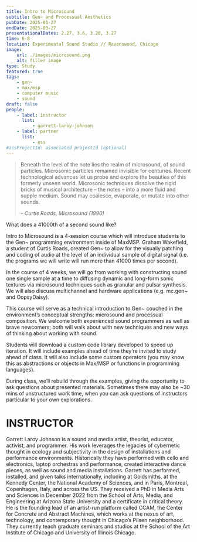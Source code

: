 ```yaml
---
title: Intro to Microsound
subtitle: Gen~ and Processual Aesthetics
pubDate: 2025-01-27
endDate: 2025-03-27
presentationalDates: 2.27, 3.6, 3.20, 3.27
time: 6-8
location: Experimental Sound Studio // Ravenswood, Chicago
image:
    url: ./images/microsound.png
    alt: filler image
type: Study
featured: true
tags:
    - gen~
    - max/msp
    - computer music
    - sound
draft: false
people:
    - label: instructor
      list:
          - garrett-laroy-johnson
    - label: partner
      list:
          - ess
#assProjectId: associated projectId (optional)
---
```


<LinkButton
    text="Register Here"
    url="https://www.eventbrite.com/e/intro-to-microsound-4-part-maxmsp-gen-course-tickets-1225799993779?aff=oddtdtcreator"
/>

> Beneath the level of the note lies the realm of microsound, of sound particles. Microsonic particles remained invisible for centuries. Recent technological advances let us probe and explore the beauties of this formerly unseen world. Microsonic techniques dissolve the rigid bricks of musical architecture – the notes – into a more fluid and supple medium. Sound may coalesce, evaporate, or mutate into other sounds.
>
> <cite> - Curtis Roads, Microsound (1990)</cite>

What does a 41000th of a second sound like?

Intro to Microsound is a 4-session course which will introduce students to the Gen~ programming environment inside of MaxMSP. Graham Wakefield, a student of Curtis Roads, created Gen~ to allow for the visually patching and coding of audio at the level of an individual sample of digital signal (i.e. the programs we will write will run more than 41000 times per second).

In the course of 4 weeks, we will go from working with constructing sound one single sample at a time to diffusing dynamic and long-form sonic textures via microsound techniques such as granular and pulsar synthesis. We will also discuss multichannel and hardware applications (e.g. mc.gen~ and OopsyDaisy).

This course will serve as a technical introduction to Gen~ couched in the environment’s conceptual strengths: microsound and processual composition. We welcome both experienced sound programmers as well as brave newcomers; both will walk about with new techniques and new ways of thinking about working with sound.

Students will download a custom code library developed to speed up iteration. It will include examples ahead of time they’re invited to study ahead of class. It will also include some custom operators (you may know this as abstractions or objects in Max/MSP or functions in programming languages).

During class, we’ll rebuild through the examples, giving the opportunity to ask questions about presented materials. Sometimes there may also be ~30 mins of unstructured work time, when you can ask questions of instructors particular to your own explorations.

# INSTRUCTOR

Garrett Laroy Johnson is a sound and media artist, theorist, educator, activist, and programmer. His work leverages the legacies of cybernetic thought in ecology and subjectivity in the design of installations and performance environments. Historically they have performed with cello and electronics, laptop orchestras and performance, created interactive dance pieces, as well as sound and media installations. Garrett has performed, installed, and given talks internationally, including at Goldsmiths, at the Kennedy Center, the National Academy of Sciences, and in Paris, Montreal, Copenhagen, Italy, and across the US. They received a PhD in Media Arts and Sciences in December 2022 from the School of Arts, Media, and Engineering at Arizona State University and a certificate in critical theory. He is the founding lead of an artist-run platform called CCAM, the Center for Concrete and Abstract Machines, which works at the nexus of art, technology, and contemporary thought in Chicago’s Pilsen neighborhood. They currently teach graduate seminars and studios at the School of the Art Institute of Chicago and University of Illinois Chicago.

